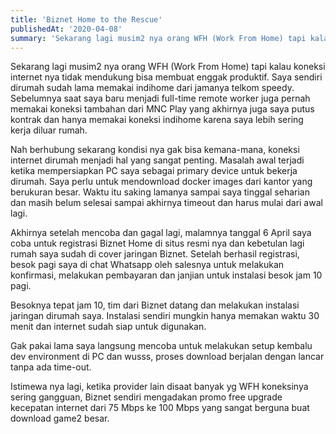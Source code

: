 ```yaml
---
title: 'Biznet Home to the Rescue'
publishedAt: '2020-04-08'
summary: 'Sekarang lagi musim2 nya orang WFH (Work From Home) tapi kalau koneksi internet nya tidak mendukung bisa membuat enggak produktif.'
---
```


Sekarang lagi musim2 nya orang WFH (Work From Home) tapi kalau koneksi internet nya tidak mendukung bisa membuat enggak produktif. Saya sendiri dirumah sudah lama memakai indihome dari jamanya telkom speedy. Sebelumnya saat saya baru menjadi full-time remote worker juga pernah memakai koneksi tambahan dari MNC Play yang akhirnya juga saya putus kontrak dan hanya memakai koneksi indihome karena saya lebih sering kerja diluar rumah.

Nah berhubung sekarang kondisi nya gak bisa kemana-mana, koneksi internet dirumah menjadi hal yang sangat penting. Masalah awal terjadi ketika mempersiapkan PC saya sebagai primary device untuk bekerja dirumah. Saya perlu untuk mendownload docker images dari kantor yang berukuran besar. Waktu itu saking lamanya sampai saya tinggal seharian dan masih belum selesai sampai akhirnya timeout dan harus mulai dari awal lagi.

Akhirnya setelah mencoba dan gagal lagi, malamnya tanggal 6 April saya coba untuk registrasi Biznet Home di situs resmi nya dan kebetulan lagi rumah saya sudah di cover jaringan Biznet. Setelah berhasil registrasi, besok pagi saya di chat Whatsapp oleh salesnya untuk melakukan konfirmasi, melakukan pembayaran dan janjian untuk instalasi besok jam 10 pagi.

Besoknya tepat jam 10, tim dari Biznet datang dan melakukan instalasi jaringan dirumah saya. Instalasi sendiri mungkin hanya memakan waktu 30 menit dan internet sudah siap untuk digunakan.

Gak pakai lama saya langsung mencoba untuk melakukan setup kembalu dev environment di PC dan wusss, proses download berjalan dengan lancar tanpa ada time-out.

Istimewa nya lagi, ketika provider lain disaat banyak yg WFH koneksinya sering gangguan, Biznet sendiri mengadakan promo free upgrade kecepatan internet dari 75 Mbps ke 100 Mbps yang sangat berguna buat download game2 besar.